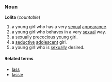 ===Noun===
'''Lolita''' (''countable'')

# a young girl who has a very [[sexual]] [[appearance]].
# a young girl who behaves in a very [[sexual]] way.
# a [[sexually]] [[precocious]] young girl.
# a [[seductive]] [[adolescent]] girl.
# a young girl who is [[sexually]] desired.

====Related terms====
* [[lass]]
* [[lassie]]